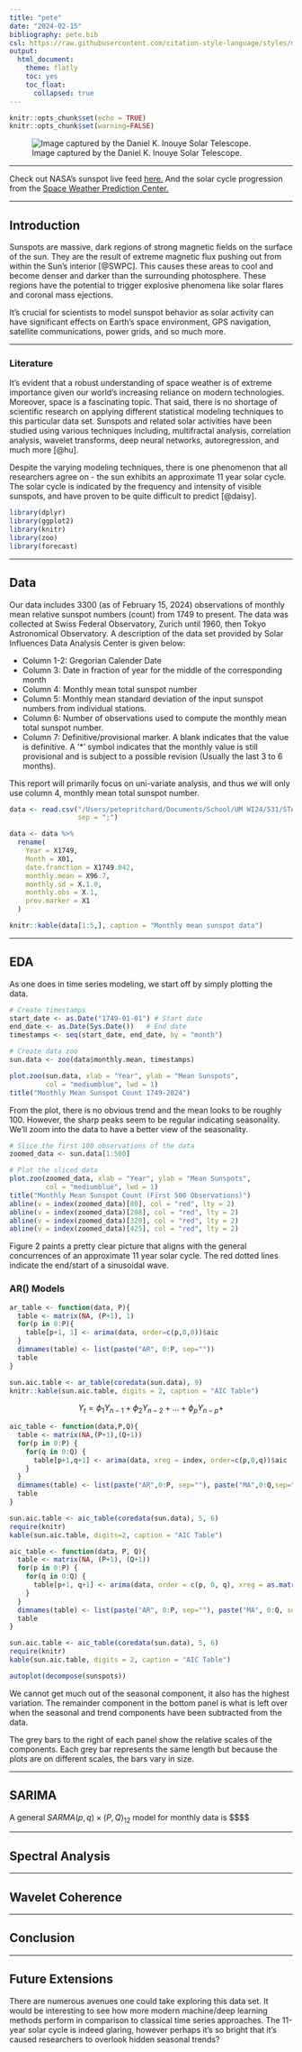 ```yaml
---
title: "pete"
date: "2024-02-15"
bibliography: pete.bib
csl: https://raw.githubusercontent.com/citation-style-language/styles/master/cell-numeric.csl
output: 
  html_document:
    theme: flatly
    toc: yes
    toc_float:
      collapsed: true
---
```


```r
knitr::opts_chunk$set(echo = TRUE)
knitr::opts_chunk$set(warning=FALSE)
```

![Image captured by the Daniel K. Inouye Solar Telescope.](/Users/petepritchard/Documents/School/UM WI24/531/STATS-531-Midterm-Project/assets/sunspotpic.jpeg)

--------

Check out NASA's sunspot live feed [here.](https://soho.nascom.nasa.gov/sunspots/) And the solar cycle progression from the [Space Weather Prediction Center.](https://www.swpc.noaa.gov/products/solar-cycle-progression)

--------

## Introduction

Sunspots are massive, dark regions of strong magnetic fields on the surface of the sun. They are the result of extreme magnetic flux pushing out from within the Sun's interior [@SWPC]. This causes these areas to cool and become denser and darker than the surrounding photosphere. These regions have the potential to trigger explosive phenomena like solar flares and coronal mass ejections.

It's crucial for scientists to model sunspot behavior as solar activity can have significant effects on Earth's space environment, GPS navigation, satellite communications, power grids, and so much more. 

--------

### Literature

It's evident that a robust understanding of space weather is of extreme importance given our world's increasing reliance on modern technologies. Moreover, space is a fascinating topic. That said, there is no shortage of scientific research on applying different statistical modeling techniques to this particular data set. Sunspots and related solar activities have been studied using various techniques including, multifractal analysis, correlation analysis, wavelet transforms, deep neural networks, autoregression, and much more [@hu]. 

Despite the varying modeling techniques, there is one phenomenon that all researchers agree on - the sun exhibits an approximate 11 year solar cycle. The solar cycle is indicated by the frequency and intensity of visible sunspots, and have proven to be quite difficult to predict [@daisy].



```r
library(dplyr)
library(ggplot2)
library(knitr)
library(zoo)
library(forecast)
```

--------

## Data

Our data includes 3300 (as of February 15, 2024) observations of monthly mean relative sunspot numbers (count) from 1749 to present. The data was collected at Swiss Federal Observatory, Zurich until 1960, then Tokyo Astronomical Observatory. A description of the data set provided by Solar Influences Data Analysis Center is given below: 

- Column 1-2: Gregorian Calender Date
- Column 3: Date in fraction of year for the middle of the corresponding month
- Column 4: Monthly mean total sunspot number
- Column 5: Monthly mean standard deviation of the input sunspot numbers from individual stations.
- Column 6: Number of observations used to compute the monthly mean total sunspot number.
- Column 7: Definitive/provisional marker. A blank indicates that the value is definitive. A '*' symbol indicates that the monthly value is still provisional and is subject to a possible revision (Usually the last 3 to 6 months).

This report will primarily focus on uni-variate analysis, and thus we will only use column 4, monthly mean total sunspot number. 

```r
data <- read.csv("/Users/petepritchard/Documents/School/UM WI24/531/STATS-531-Midterm-Project/data/SN_m_tot_V2.0.csv", 
                 sep = ";")

data <- data %>%
  rename(
    Year = X1749, 
    Month = X01,
    date.franction = X1749.042, 
    monthly.mean = X96.7,
    monthly.sd = X.1.0,
    monthly.obs = X.1,
    prov.marker = X1
  )

knitr::kable(data[1:5,], caption = "Monthly mean sunspot data")
```

--------

## EDA

As one does in time series modeling, we start off by simply plotting the data.

```r
# Create timestamps
start_date <- as.Date("1749-01-01") # Start date
end_date <- as.Date(Sys.Date())   # End date
timestamps <- seq(start_date, end_date, by = "month")

# Create data zoo
sun.data <- zoo(data$monthly.mean, timestamps)
```

```r
plot.zoo(sun.data, xlab = "Year", ylab = "Mean Sunspots",
         col = "mediumblue", lwd = 1)
title("Monthly Mean Sunspot Count 1749-2024")
```

From the plot, there is no obvious trend and the mean looks to be roughly 100. However, the sharp peaks seem to be regular indicating seasonality. We'll zoom into the data to have a better view of the seasonality. 

```r
# Slice the first 100 observations of the data
zoomed_data <- sun.data[1:500]

# Plot the sliced data
plot.zoo(zoomed_data, xlab = "Year", ylab = "Mean Sunspots",
         col = "mediumblue", lwd = 1)
title("Monthly Mean Sunspot Count (First 500 Observations)")
abline(v = index(zoomed_data)[80], col = "red", lty = 2)
abline(v = index(zoomed_data)[208], col = "red", lty = 2)
abline(v = index(zoomed_data)[320], col = "red", lty = 2)
abline(v = index(zoomed_data)[425], col = "red", lty = 2)
```

Figure 2 paints a pretty clear picture that aligns with the general concurrences of an approximate 11 year solar cycle. The red dotted lines indicate the end/start of a sinusoidal wave. 

### AR() Models
```r
ar_table <- function(data, P){
  table <- matrix(NA, (P+1), 1)
  for(p in 0:P){
    table[p+1, 1] <- arima(data, order=c(p,0,0))$aic
  }
  dimnames(table) <- list(paste("AR", 0:P, sep=""))
  table
}

sun.aic.table <- ar_table(coredata(sun.data), 9)
knitr::kable(sun.aic.table, digits = 2, caption = "AIC Table")
```

$$Y_t = \phi_1 Y_{n-1} +\phi_2 Y_{n-2} + \dots + \phi_p Y_{n-p} + $$

```r
aic_table <- function(data,P,Q){
  table <- matrix(NA,(P+1),(Q+1))
  for(p in 0:P) {
    for(q in 0:Q) {
      table[p+1,q+1] <- arima(data, xreg = index, order=c(p,0,q))$aic
    }
  }
  dimnames(table) <- list(paste("AR",0:P, sep=""), paste("MA",0:Q,sep=""))
  table
}

sun.aic.table <- aic_table(coredata(sun.data), 5, 6)
require(knitr)
kable(sun.aic.table, digits=2, caption = "AIC Table")
```

```r
aic_table <- function(data, P, Q){
  table <- matrix(NA, (P+1), (Q+1))
  for(p in 0:P) {
    for(q in 0:Q) {
      table[p+1, q+1] <- arima(data, order = c(p, 0, q), xreg = as.matrix(index(data)))[["aic"]]
    }
  }
  dimnames(table) <- list(paste("AR", 0:P, sep=""), paste("MA", 0:Q, sep=""))
  table
}

sun.aic.table <- aic_table(coredata(sun.data), 5, 6)
require(knitr)
kable(sun.aic.table, digits = 2, caption = "AIC Table")
```



```r
autoplot(decompose(sunspots))
```

We cannot get much out of the seasonal component, it also has the highest variation. The remainder component in the bottom panel is what is left over when the seasonal and trend components have been subtracted from the data.

The grey bars to the right of each panel show the relative scales of the components. Each grey bar represents the same length but because the plots are on different scales, the bars vary in size. 

--------

## SARIMA 

A general $SARMA(p,q)\times(P,Q)_{12}$ model for monthly data is
$$$$

--------

## Spectral Analysis

--------

## Wavelet Coherence

--------

## Conclusion

--------

## Future Extensions

There are numerous avenues one could take exploring this data set. It would be interesting to see how more modern machine/deep learning methods perform in comparison to classical time series approaches. The 11-year solar cycle is indeed glaring, however perhaps it's so bright that it's caused researchers to overlook hidden seasonal trends? 